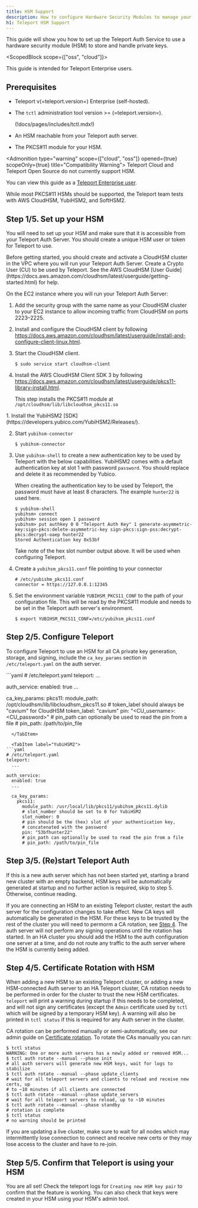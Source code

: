 ```yaml
---
title: HSM Support
description: How to configure Hardware Security Modules to manage your Teleport CA private keys
h1: Teleport HSM Support
---
```


This guide will show you how to set up the Teleport Auth Service to use a
hardware security module (HSM) to store and handle private keys.

<ScopedBlock scope={["oss", "cloud"]}>

This guide is intended for Teleport Enterprise users.

<TileSet>
<Tile title="View this guide as a Teleport Enterprise user" icon="building" href="./hsm.mdx/?scope=enterprise">

</Tile>
</TileSet>

</ScopedBlock>

<ScopedBlock scope="enterprise">

## Prerequisites

- Teleport v(=teleport.version=) Enterprise (self-hosted).
- The `tctl` administration tool version >= (=teleport.version=).

  (!docs/pages/includes/tctl.mdx!)

- An HSM reachable from your Teleport auth server.
- The PKCS#11 module for your HSM.

<Admonition type="warning" scope={["cloud", "oss"]} opened={true} scopeOnly={true} title="Compatibility Warning">
Teleport Cloud and Teleport Open Source do not currently support HSM.

You can view this guide as a [Teleport Enterprise user](./hsm.mdx/?scope=enterprise).
</Admonition>

While most PKCS#11 HSMs should be supported, the Teleport team tests with AWS
CloudHSM, YubiHSM2, and SoftHSM2.

## Step 1/5. Set up your HSM

You will need to set up your HSM and make sure that it is accessible from your
Teleport Auth Server. You should create a unique HSM user or token for Teleport
to use.

<Tabs>
  <TabItem label="AWS CloudHSM">
Before getting started, you should create and activate a CloudHSM cluster in
the VPC where you will run your Teleport Auth Server. Create a Crypto User (CU)
to be used by Teleport. See the AWS CloudHSM
[User Guide](https://docs.aws.amazon.com/cloudhsm/latest/userguide/getting-started.html)
for help.

On the EC2 instance where you will run your Teleport Auth Server:

1. Add the security group with the same name as your CloudHSM cluster to your
   EC2 instance to allow incoming traffic from CloudHSM on ports 2223–2225.

2. Install and configure the CloudHSM client by following
   https://docs.aws.amazon.com/cloudhsm/latest/userguide/install-and-configure-client-linux.html.

3. Start the CloudHSM client.
   ```code
   $ sudo service start cloudhsm-client
   ```

4. Install the AWS CloudHSM Client SDK 3 by following
   https://docs.aws.amazon.com/cloudhsm/latest/userguide/pkcs11-library-install.html.

   This step installs the PKCS#11 module at `/opt/cloudhsm/lib/libcloudhsm_pkcs11.so`
  </TabItem>

  <TabItem label="YubiHSM2">
1. Install the YubiHSM2 [SDK](https://developers.yubico.com/YubiHSM2/Releases/).

2. Start `yubihsm-connector`

   ```code
   $ yubihsm-connector
   ```
3. Use `yubihsm-shell` to create a new authentication key to be used by
   Teleport with the below capabilities.
   <Admonition type="note">
   YubiHSM2 comes with a default authentication key at slot 1 with password
   `password`. You should replace and delete it as recommended by Yubico.

   When creating the authentication key to be used by Teleport, the password
   must have at least 8 characters. The example `hunter22` is used here.
   </Admonition>

   ```text
   $ yubihsm-shell
   yubihsm> connect
   yubihsm> session open 1 password
   yubihsm> put authkey 0 0 "Teleport Auth Key" 1 generate-asymmetric-key:sign-pkcs:delete-asymmetric-key sign-pkcs:sign-pss:decrypt-pkcs:decrypt-oaep hunter22
   Stored Authentication key 0x53bf
   ```

   Take note of the hex slot number output above. It will be used when configuring Teleport.

4. Create a `yubihsm_pkcs11.conf` file pointing to your connector

   ```text
   # /etc/yubishm_pkcs11.conf
   connector = https://127.0.0.1:12345
   ```

5. Set the environment variable `YUBIHSM_PKCS11_CONF` to the path of your
   configuration file. This will be read by the PKCS#11 module and needs to be
   set in the Teleport auth server's environment.
   ```code
   $ export YUBIHSM_PKCS11_CONF=/etc/yubihsm_pkcs11.conf
   ```
  </TabItem>
</Tabs>

## Step 2/5. Configure Teleport

To configure Teleport to use an HSM for all CA private key generation, storage,
and signing, include the `ca_key_params` section in `/etc/teleport.yaml` on the
auth server.

<Tabs>
  <TabItem label="AWS CloudHSM">
```yaml
# /etc/teleport.yaml
teleport:
  ...

auth_service:
  enabled: true
  ...

  ca_key_params:
    pkcs11:
      module_path: /opt/cloudhsm/lib/libcloudhsm_pkcs11.so
      # token_label should always be "cavium" for CloudHSM
      token_label: "cavium"
      pin: "<CU_username>:<CU_password>"
      # pin_path can optionally be used to read the pin from a file
      # pin_path: /path/to/pin_file
```
  </TabItem>

  <TabItem label="YubiHSM2">
```yaml
# /etc/teleport.yaml
teleport:
  ...

auth_service:
  enabled: true
  ...

  ca_key_params:
    pkcs11:
      module_path: /usr/local/lib/pkcs11/yubihsm_pkcs11.dylib
      # slot_number should be set to 0 for YubiHSM2
      slot_number: 0
      # pin should be the (hex) slot of your authentication key,
      # concatenated with the password
      pin: "53bfhunter22"
      # pin_path can optionally be used to read the pin from a file
      # pin_path: /path/to/pin_file
```
  </TabItem>
</Tabs>

## Step 3/5. (Re)start Teleport Auth

If this is a new auth server which has not been started yet, starting a brand
new cluster with an empty backend, HSM keys will be automatically generated at
startup and no further action is required, skip to step 5. Otherwise, continue
reading.

If you are connecting an HSM to an existing Teleport cluster, restart the auth
server for the configuration changes to take effect. New CA keys will
automatically be generated in the HSM. For these keys to be trusted by the rest
of the cluster you will need to permorm a CA rotation, see
[Step 4](#step-45-certificate-rotation-with-hsm). The auth server will not perform
any signing operations until the rotation has started. In an HA cluster you
should add the HSM to the auth configuration one server at a time, and do not
route any traffic to the auth server where the HSM is currently being added.

## Step 4/5. Certificate Rotation with HSM

When adding a new HSM to an existing Teleport cluster, or adding a new
HSM-connected Auth server to an HA Teleport cluster, CA rotation needs to be
performed in order for the cluster to trust the new HSM certificates. `teleport`
will print a warning during startup if this needs to be completed, and will not
sign any certificates (except the `Admin` certificate used by `tctl` which will
be signed by a temporary HSM key). A warning will also be printed in `tctl
status` if this is required for any Auth server in the cluster.

CA rotation can be performed manually or semi-automatically, see our admin guide
on [Certificate rotation](../setup/operations/ca-rotation.mdx). To rotate the
CAs manually you can run:

```code
$ tctl status
WARNING: One or more auth servers has a newly added or removed HSM...
$ tctl auth rotate --manual --phase init
# all auth servers will generate new HSM keys, wait for logs to stabilize
$ tctl auth rotate --manual --phase update_clients
# wait for all teleport servers and clients to reload and receive new certs, up
# to ~10 minutes if all clients are connected
$ tctl auth rotate --manual --phase update_servers
# wait for all teleport servers to reload, up to ~10 minutes
$ tctl auth rotate --manual --phase standby
# rotation is complete
$ tctl status
# no warning should be printed
```

If you are updating a live cluster, make sure to wait for all nodes which may
intermittently lose connection to connect and receive new certs or they may lose
access to the cluster and have to re-join.

## Step 5/5. Confirm that Teleport is using your HSM

You are all set! Check the teleport logs for `Creating new HSM key pair` to
confirm that the feature is working. You can also check that keys were created
in your HSM using your HSM's admin tool.

</ScopedBlock>